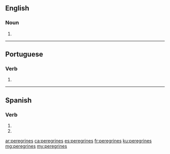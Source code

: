 ==English==

===Noun===
{{head|en|noun plural form}}

# {{plural of|peregrine|lang=en}}

----

==Portuguese==

===Verb===
{{pt-verb-form}}

# {{pt-verb-form-of|peregrinar}}

----

==Spanish==

===Verb===
{{es-verb-form}}

# {{es-verb form of|ending=ar|mood=imperative|sense=negative|pers=2|formal=no|number=singular|peregrinar}}
# {{es-verb form of|ending=ar|mood=subjunctive|tense=present|pers=2|formal=no|number=singular|peregrinar}}

[[ar:peregrines]]
[[ca:peregrines]]
[[es:peregrines]]
[[fr:peregrines]]
[[ku:peregrines]]
[[mg:peregrines]]
[[my:peregrines]]